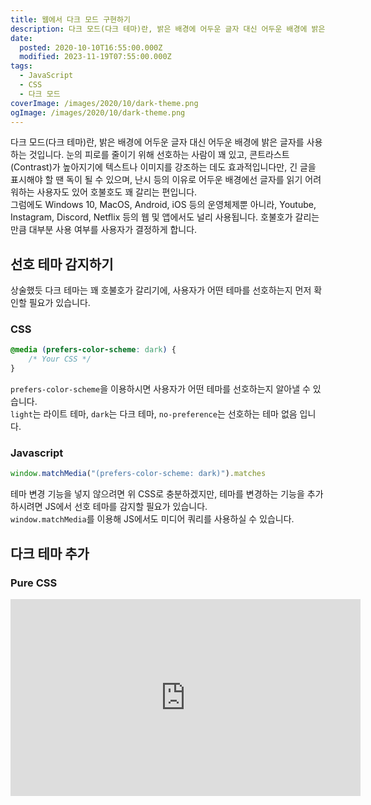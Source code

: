 ```yaml
---
title: 웹에서 다크 모드 구현하기
description: 다크 모드(다크 테마)란, 밝은 배경에 어두운 글자 대신 어두운 배경에 밝은 글자를 사용하는 것입니다. 눈의 피로를 줄이기 위해 선호하는 사람이 꽤 있고, 콘트라스트(Contrast)가 높아지기에 텍스트나 이미지를 강조하는 데도 효과적입니다만, 긴 글을 표시해야 할 땐 독이 될 수 있으며, 난시 등의 이유로 어두운 배경에선 글자를 읽기 어려워하는 사용자도 있어 호불호도 꽤 갈리는 편입니다.그럼에도 Windows 10, MacOS,
date:
  posted: 2020-10-10T16:55:00.000Z
  modified: 2023-11-19T07:55:00.000Z
tags:
  - JavaScript
  - CSS
  - 다크 모드
coverImage: /images/2020/10/dark-theme.png
ogImage: /images/2020/10/dark-theme.png
---
```


다크 모드(다크 테마)란, 밝은 배경에 어두운 글자 대신 어두운 배경에 밝은 글자를 사용하는 것입니다. 눈의 피로를 줄이기 위해 선호하는 사람이 꽤 있고, 콘트라스트(Contrast)가 높아지기에 텍스트나 이미지를 강조하는 데도 효과적입니다만, 긴 글을 표시해야 할 땐 독이 될 수 있으며, 난시 등의 이유로 어두운 배경에선 글자를 읽기 어려워하는 사용자도 있어 호불호도 꽤 갈리는 편입니다.  
그럼에도 Windows 10, MacOS, Android, iOS 등의 운영체제뿐 아니라, Youtube, Instagram, Discord, Netflix 등의 웹 및 앱에서도 널리 사용됩니다. 호불호가 갈리는 만큼 대부분 사용 여부를 사용자가 결정하게 합니다.

## 선호 테마 감지하기

상술했듯 다크 테마는 꽤 호불호가 갈리기에, 사용자가 어떤 테마를 선호하는지 먼저 확인할 필요가 있습니다.

### CSS

```css
@media (prefers-color-scheme: dark) {
    /* Your CSS */
}
```

`prefers-color-scheme`을 이용하시면 사용자가 어떤 테마를 선호하는지 알아낼 수 있습니다.  
`light`는 라이트 테마, `dark`는 다크 테마, `no-preference`는 선호하는 테마 없음 입니다.

### Javascript

```js
window.matchMedia("(prefers-color-scheme: dark)").matches
```

테마 변경 기능을 넣지 않으려면 위 CSS로 충분하겠지만, 테마를 변경하는 기능을 추가하시려면 JS에서 선호 테마를 감지할 필요가 있습니다.  
`window.matchMedia`를 이용해 JS에서도 미디어 쿼리를 사용하실 수 있습니다.

## 다크 테마 추가

### Pure CSS

<iframe allowfullscreen="true" frameBorder="0" width="560" height="315" src="https://codepen.io/marshall-ku/embed/MWewWwL?default-tab=result" title="Pure CSS Dark Theme" loading="lazy" />

테마를 변경하지 않고 시스템 테마만 따르려면 CSS로만 작업하셔도 충분합니다.

```css
a {
    color: #0000ee;
}

@media (prefers-color-scheme: dark) {
    body {
        background: #121212;
        color: #bbb;
    }

    a {
        color: #3ea6ff;
    }
}
```

CSS는 스타일이 겹치면 더 아래에 있는 걸 적용하기 때문에, 반드시 다크 테마의 스타일이 아래로 오게만 해주시면 됩니다.

### Class

<iframe allowfullscreen="true" frameBorder="0" width="560" height="315" src="https://codepen.io/marshall-ku/embed/vYKOEXz?default-tab=result" title="Dark Theme with html class" loading="lazy" />

```js
if (window.matchMedia("(prefers-color-scheme: dark)").matches) {
    document.documentElement.classList.add("dark");
}
```

사용자가 다크 테마를 사용하면 `html`(body도 무관)에 dark란 class를 추가하게 했습니다.

이 스크립트를 `body` 태그가 끝나는 지점 앞에 추가하면 렌더링을 차단하진 않지만, 사용자가 다크 테마를 사용해도 스크립트를 불러오기 전까진 밝은 배경이 보일 겁니다.  
`head` 태그 내부에 추가하면 밝은 배경은 보이지 않지만, 렌더링을 차단합니다.

```css
html {
    color: #343434;
}

html.dark {
    background: #121212;
    color: #bbb;
}

html.dark a {
    color: #3ea6ff;
}
```

CSS는 Pure CSS로 작성한 것과 크게 다르지 않지만

```js
document.getElementById("toggleTheme").addEventListener("click", () => {
    document.documentElement.classList.toggle("dark");
});
```

`button#toggleTheme`을 추가하시고 위 스크립트를 추가하시면 이제 라이트와 다크 테마를 토글할 수 있게 되었습니다.

### CSS 변수

<iframe allowfullscreen="true" frameBorder="0" width="560" height="315" src="https://codepen.io/marshall-ku/embed/vYKOEXz?default-tab=result" title="Dark Theme with CSS variables" loading="lazy" />

위의 `html` class를 토글한 것과 똑같이 `html`의 class를 토글하지만,

```css
html {
    --bg-color: #fff;
    --text-color: #343434;
    --link-color: #0000ee;
}

html.dark {
    --bg-color: #121212;
    --text-color: #bbb;
    --link-color: #3ea6ff;
}

body {
    background: var(--bg-color);
    color: var(--text-color);
}

a {
    color: var(--link-color);
}
```

CSS 변수를 이용해 `html`에 색상 값을 선언해두고, `body`와 `a` 태그의 스타일은 한 번씩만 작성했습니다.

지금은 워낙 HTML과 CSS가 간단해 위 CSS보다 길어졌지만, 이들이 복잡해지면 복잡해질수록 이 방법이 편하실 겁니다.

하나 안타까운 건, 굉장히 오래된 브라우저는 CSS 변수를 지원하지 않는단 것입니다. (참고 : [Can I Use](https://caniuse.com/?search=css%20variables))

## 선호 테마 저장하기

페이지를 불러올 때마다 선호하는 테마를 사용하기 위해 버튼을 클릭할 순 없으니, 이를 저장할 차례입니다.  
쿠키, localStorage ,IndexedDB 등에 저장하실 수 있습니다만, 쿠키는 이런 정보를 저장하려고 있는 게 아니고, IndexedDB에 넣을 만큼 크지도 않기에, localStorage에 저장하겠습니다.

\* 본문과 크게 관련 없지만, localStorage엔 문자열만 저장할 수 있고, 메인 쓰레드를 차단할 여지도 있기에, 큰 데이터를 다루실 땐 IndexedDB를 이용하시는 걸 추천합니다.

```js
document.getElementById("toggleTheme").addEventListener("click", () => {
    const html = document.documentElement;

    if (html.classList.contains("dark")) {
        html.classList.remove("dark");
        localStorage.setItem("darkTheme", "false");
    } else {
        html.classList.add("dark");
        localStorage.setItem("darkTheme", "true");
    }
});
```

버튼을 클릭할 때, `html`의 class만 토글하지 않고, localStorage에 darkTheme의 활성화 여부를 저장하게 했습니다.

```js
const storedTheme = localStorage.getItem("darkTheme");

if (storedTheme !== null) {
    if (storedTheme === "true") {
        document.documentElement.classList.add("dark");
    }
} else if (window.matchMedia("(prefers-color-scheme: dark)").matches) {
    document.documentElement.classList.add("dark");
}
```

다음에 테마를 확인할 때 localStorage에 저장된 게 있는지 확인을 우선 해주고, 저장된 게 없다면 prefers-color-scheme을 확인하시면 됩니다.

상술한 것과 마찬가지로, 스크립트를 `head` 태그에 넣으시면 렌더링을 차단하지만 다크 테마를 선호하는 사용자가 흰 화면을 볼 일이 없고, `body` 태그가 끝나는 지점에 넣으시면 렌더링을 차단하지 않지만 다크 테마를 선호하는 사용자도 스크립트를 불러오고 실행하기 전까지 흰 화면을 봐야 합니다.

## User Agent 스타일을 위한 메타 태그

사실상 위에서 끝이긴 합니다만, 혹 테마 토글 기능 없이 시스템의 테마를 따르면서 웹사이트를 제작하시려면 추가하시는 게 좋은 메타 태그입니다.  
아무것도 하지 않아도 브라우저에서 추가하는 CSS(User Agent Stylesheet)가 시스템의 테마에 맞게 조정됩니다.

```html
<meta name="color-scheme" content="dark light" />
```

![color-scheme 메타 태그](/images/2020/10/color-scheme-meta.png)

메타 태그 없음(좌) / 메타 태그 있음(우)

CSS는 한 줄도 작성하지 않고 `input[type="text"]`와 `input[type="radio"]` 두 개만 추가한 페이지를 iOS 사파리에서 봤을 때 차이입니다.  
보시는 것처럼 배경색부터, `input`, `button` 등의 요소의 색상을 조정해줍니다.

## 디자인

### 배경색

단순히 다크 테마라고 #000을 넣으시면 보기 상당히 이상한 디자인이 탄생해버립니다.  
Material Theme에선 #121212를 권고하고, 대부분 #121212 \~ #363636 정도 사이를 사용합니다.

### 글자색

마찬가지로 #fff은 너무 밝을 수 있으니, 정말 강조하고 싶은 문구가 아니라면 피하시는 게 좋습니다.  
강조하고 싶은 텍스트엔 #f1f1f1를,  
일반적인 텍스트엔 #bbb를 사용하시는 걸 권장합니다만, 꽤 밝은 글자색을 사용하는 사이트도 많으며, windows 10은 심지어 배경색에 #000, 글자색에 #fff를 사용하기도 합니다.

배경색 #121212를 기준으로, #9f9f9f까지 AAA 레벨을 통과하니 참고해주세요.

### 올바른 색 고르기

![다크 모드 색상](/images/2020/10/saturated-color.png)

보통 다크 테마는 눈을 편하게 하고자 사용하는데, 어두운 배경에 강렬한 색만큼 눈이 피곤한 게 없습니다.  
소이 물 빠진 색이라 불리는 강렬하지 않은 색상을 사용하시는 걸 추천합니다.